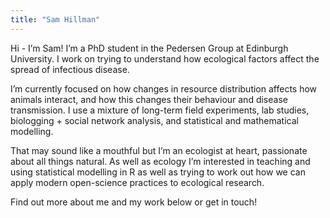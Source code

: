 ```yaml
---
title: "Sam Hillman"
---
```


Hi - I'm Sam! I'm a PhD student in the Pedersen Group at Edinburgh University. I work on trying to understand how ecological factors affect the spread of infectious disease.

I'm currently focused on how changes in resource distribution affects how animals interact, and how this changes their behaviour and disease transmission. I use a mixture of long-term field experiments, lab studies, biologging + social network analysis, and statistical and mathematical modelling.

That may sound like a mouthful but I'm an ecologist at heart, passionate about all things natural. As well as ecology I'm interested in teaching and using statistical modelling in R as well as trying to work out how we can apply modern open-science practices to ecological research.

Find out more about me and my work below or get in touch!
